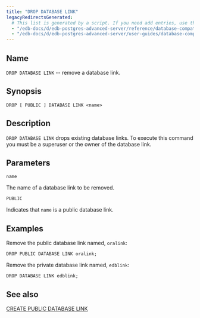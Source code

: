 ```yaml
---
title: "DROP DATABASE LINK"
legacyRedirectsGenerated:
  # This list is generated by a script. If you need add entries, use the `legacyRedirects` key.
  - "/edb-docs/d/edb-postgres-advanced-server/reference/database-compatibility-for-oracle-developers-reference-guide/9.6/Database_Compatibility_for_Oracle_Developers_Reference_Guide.1.059.html"
  - "/edb-docs/d/edb-postgres-advanced-server/user-guides/database-compatibility-for-oracle-developers-guide/9.5/Database_Compatibility_for_Oracle_Developers_Guide.1.087.html"
---
```


<div id="drop_public_database_link" class="registered_link"></div>

## Name

`DROP DATABASE LINK` -- remove a database link.

## Synopsis

```text
DROP [ PUBLIC ] DATABASE LINK <name>
```

## Description

`DROP DATABASE LINK` drops existing database links. To execute this command you must be a superuser or the owner of the database link.

## Parameters

`name`

 The name of a database link to be removed.

`PUBLIC`

 Indicates that `name` is a public database link.

## Examples

Remove the public database link named, `oralink`:

```text
DROP PUBLIC DATABASE LINK oralink;
```

Remove the private database link named, `edblink`:

```text
DROP DATABASE LINK edblink;
```

## See also

[CREATE PUBLIC DATABASE LINK](21_create_public_database_link/#create_public_database_link)
